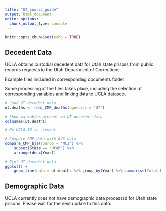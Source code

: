 ```yaml
---
title: "UT_source_guide"
output: html_document
editor_options: 
  chunk_output_type: console
---
```


```r
knitr::opts_chunk$set(echo = TRUE)
```

## Decedent Data

UCLA obtains custodial decedent data for Utah state prisons from public records requests to the Utah Department of Corrections.

Example files included in corresponding documents folder.

Some processing of the files takes place, including the selection of corresponding variables and linking data to UCLA datasets. 

```r
# Load UT decedent data
ut.deaths <- read_CMP_deaths(agencies = 'UT')

# Show variables present in UT decedent data
colnames(ut.deaths)

# No UCLA.ID is present 

# Compare CMP data with BJS data
compare_CMP_bjs(source = 'MCI') %>%
    subset(State == 'Utah') %>%
    arrange(desc(Year))

# Plot UT decedent data 
ggplot() +
    geom_line(data = ut.deaths %>% group_by(Year) %>% summarise(Total.Deaths = sum(Total.Deaths)), aes(x = Year, y = Total.Deaths))

```


## Demographic Data

UCLA currently does not have demographic data processed for Utah state prisons. Please wait for the next update to this data. 
